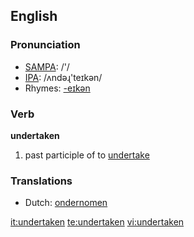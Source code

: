 ==English==

===Pronunciation===
*[[w:SAMPA|SAMPA]]: /'/
*[[w:IPA|IPA]]: /ʌndəɻ'teɪkən/
*Rhymes: [[Rhymes:English:-eɪkən|-eɪkən]]

===Verb===
'''undertaken'''

# past participle of to [[undertake]]

===Translations===
*Dutch: [[ondernomen]]

[[it:undertaken]]
[[te:undertaken]]
[[vi:undertaken]]